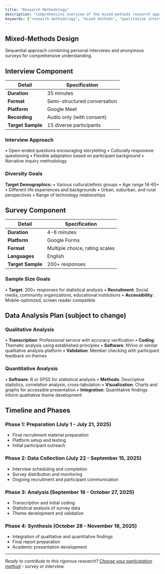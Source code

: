 ```yaml
---
title: "Research Methodology"
description: "Comprehensive overview of the mixed-methods research approach used in The Stillness Project, including interview and survey methodologies."
keywords: ["research methodology", "mixed methods", "qualitative interviews", "quantitative survey"]
---
```


## Mixed-Methods Design

Sequential approach combining personal interviews and anonymous surveys for comprehensive understanding.

## Interview Component

| Detail | Specification |
|--------|---------------|
| **Duration** | 35 minutes |
| **Format** | Semi-structured conversation |
| **Platform** | Google Meet |
| **Recording** | Audio only (with consent) |
| **Target Sample** | 15 diverse participants |

### Interview Approach
• Open-ended questions encouraging storytelling
• Culturally responsive questioning
• Flexible adaptation based on participant background
• Narrative inquiry methodology

### Diversity Goals
**Target Demographics:**
• Various cultural/ethnic groups
• Age range 14-65+
• Different life experiences and backgrounds
• Urban, suburban, and rural perspectives
• Range of technology relationships

## Survey Component

| Detail | Specification |
|--------|---------------|
| **Duration** | 4-6 minutes |
| **Platform** | Google Forms |
| **Format** | Multiple choice, rating scales |
| **Languages** | English |
| **Target Sample** | 200+ responses |

### Sample Size Goals
• **Target**: 200+ responses for statistical analysis
• **Recruitment**: Social media, community organizations, educational institutions
• **Accessibility**: Mobile-optimized, screen reader compatible

## Data Analysis Plan (subject to change)

### Qualitative Analysis
• **Transcription**: Professional service with accuracy verification
• **Coding**: Thematic analysis using established principles
• **Software**: NVivo or similar qualitative analysis platform
• **Validation**: Member checking with participant feedback on themes

### Quantitative Analysis
• **Software**: R or SPSS for statistical analysis
• **Methods**: Descriptive statistics, correlation analysis, cross-tabulation
• **Visualization**: Charts and graphs for accessible presentation
• **Integration**: Quantitative findings inform qualitative theme development

## Timeline and Phases

### Phase 1: Preparation (July 1 - July 21, 2025)
- Final recruitment material preparation
- Platform setup and testing
- Initial participant outreach

### Phase 2: Data Collection (July 22 - September 15, 2025)

- Interview scheduling and completion
- Survey distribution and monitoring
- Ongoing recruitment and participant communication

### Phase 3: Analysis (September 16 - October 27, 2025)
- Transcription and initial coding
- Statistical analysis of survey data
- Theme development and validation

### Phase 4: Synthesis (October 28 - November 18, 2025)
- Integration of qualitative and quantitative findings
- Final report preparation
- Academic presentation development

---

*Ready to contribute to this rigorous research? [Choose your participation method](/participation) - survey or interview.*
